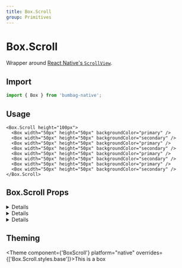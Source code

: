 ```yaml
---
title: Box.Scroll
group: Primitives
---
```


# Box.Scroll

Wrapper around [React Native's `ScrollView`](https://reactnative.dev/docs/next/scrollview).

## Import

```js
import { Box } from 'bumbag-native';
```

## Usage

```jsx-live
<Box.Scroll height="100px">
  <Box width="50px" height="50px" backgroundColor="primary" />
  <Box width="50px" height="50px" backgroundColor="secondary" />
  <Box width="50px" height="50px" backgroundColor="primary" />
  <Box width="50px" height="50px" backgroundColor="secondary" />
  <Box width="50px" height="50px" backgroundColor="primary" />
  <Box width="50px" height="50px" backgroundColor="secondary" />
  <Box width="50px" height="50px" backgroundColor="primary" />
  <Box width="50px" height="50px" backgroundColor="secondary" />
</Box.Scroll>
```

## Box.Scroll Props

<!-- Automatically generated -->

<details><Box use="summary" marginBottom="major-2">Inherits <strong><a href="https://reactnative.dev/docs/scrollview">React Native's <code>ScrollView</code></a></strong> props</Box>

**<Code fontSize="150" marginRight="major-1">contentContainerStyle</Code>**  

<Code isBlock palette="primary" fontSize="150" padding="minor-1" marginBottom="major-2">
{`false
  | ViewStyle
  | RegisteredStyle<ViewStyle>
  | RecursiveArray<false
  | ViewStyle
  | RegisteredStyle<ViewStyle>>`}
</Code>

These styles will be applied to the scroll view content container which
wraps all of the child views. Example:

   return (
     <ScrollView contentContainerStyle={styles.contentContainer}>
     </ScrollView>
   );
   ...
   const styles = StyleSheet.create({
     contentContainer: {
       paddingVertical: 20
     }
   });

<Divider marginTop="major-2" marginBottom="major-2" />

**<Code fontSize="150" marginRight="major-1">decelerationRate</Code>** <Code fontSize="100" palette="primary">number | &#34;fast&#34; | &#34;normal&#34;</Code> 

A floating-point number that determines how quickly the scroll view
decelerates after the user lifts their finger. You may also use string
shortcuts `"normal"` and `"fast"` which match the underlying iOS settings
for `UIScrollViewDecelerationRateNormal` and
`UIScrollViewDecelerationRateFast` respectively.

  - `'normal'`: 0.998 on iOS, 0.985 on Android (the default)
  - `'fast'`: 0.99 on iOS, 0.9 on Android

<Divider marginTop="major-2" marginBottom="major-2" />

**<Code fontSize="150" marginRight="major-1">horizontal</Code>** <Code fontSize="100" palette="primary">boolean</Code> 

When true the scroll view's children are arranged horizontally in a row
instead of vertically in a column. The default value is false.

<Divider marginTop="major-2" marginBottom="major-2" />

**<Code fontSize="150" marginRight="major-1">invertStickyHeaders</Code>** <Code fontSize="100" palette="primary">boolean</Code> 

If sticky headers should stick at the bottom instead of the top of the
ScrollView. This is usually used with inverted ScrollViews.

<Divider marginTop="major-2" marginBottom="major-2" />

**<Code fontSize="150" marginRight="major-1">keyboardDismissMode</Code>** <Code fontSize="100" palette="primary">&#34;none&#34; | &#34;interactive&#34; | &#34;on-drag&#34;</Code> 

Determines whether the keyboard gets dismissed in response to a drag.

   - 'none' (the default) drags do not dismiss the keyboard.
   - 'onDrag' the keyboard is dismissed when a drag begins.
   - 'interactive' the keyboard is dismissed interactively with the drag
     and moves in synchrony with the touch; dragging upwards cancels the
     dismissal.

<Divider marginTop="major-2" marginBottom="major-2" />

**<Code fontSize="150" marginRight="major-1">keyboardShouldPersistTaps</Code>** <Code fontSize="100" palette="primary">boolean | &#34;always&#34; | &#34;never&#34; | &#34;handled&#34;</Code> 

Determines when the keyboard should stay visible after a tap.

- 'never' (the default), tapping outside of the focused text input when the keyboard is up dismisses the keyboard. When this happens, children won't receive the tap.
- 'always', the keyboard will not dismiss automatically, and the scroll view will not catch taps, but children of the scroll view can catch taps.
- 'handled', the keyboard will not dismiss automatically when the tap was handled by a children, (or captured by an ancestor).
- false, deprecated, use 'never' instead
- true, deprecated, use 'always' instead

<Divider marginTop="major-2" marginBottom="major-2" />

**<Code fontSize="150" marginRight="major-1">onContentSizeChange</Code>** <Code fontSize="100" palette="primary">(w: number, h: number) =&#62; void</Code> 

Called when scrollable content view of the ScrollView changes.
Handler function is passed the content width and content height as parameters: (contentWidth, contentHeight)
It's implemented using onLayout handler attached to the content container which this ScrollView renders.

<Divider marginTop="major-2" marginBottom="major-2" />

**<Code fontSize="150" marginRight="major-1">onScroll</Code>**  

<Code isBlock palette="primary" fontSize="150" padding="minor-1" marginBottom="major-2">
{`(event: NativeSyntheticEvent<NativeScrollEvent>) => void`}
</Code>

Fires at most once per frame during scrolling.
The frequency of the events can be contolled using the scrollEventThrottle prop.

<Divider marginTop="major-2" marginBottom="major-2" />

**<Code fontSize="150" marginRight="major-1">onScrollBeginDrag</Code>**  

<Code isBlock palette="primary" fontSize="150" padding="minor-1" marginBottom="major-2">
{`(event: NativeSyntheticEvent<NativeScrollEvent>) => void`}
</Code>

Fires if a user initiates a scroll gesture.

<Divider marginTop="major-2" marginBottom="major-2" />

**<Code fontSize="150" marginRight="major-1">onScrollEndDrag</Code>**  

<Code isBlock palette="primary" fontSize="150" padding="minor-1" marginBottom="major-2">
{`(event: NativeSyntheticEvent<NativeScrollEvent>) => void`}
</Code>

Fires when a user has finished scrolling.

<Divider marginTop="major-2" marginBottom="major-2" />

**<Code fontSize="150" marginRight="major-1">onMomentumScrollEnd</Code>**  

<Code isBlock palette="primary" fontSize="150" padding="minor-1" marginBottom="major-2">
{`(event: NativeSyntheticEvent<NativeScrollEvent>) => void`}
</Code>

Fires when scroll view has finished moving

<Divider marginTop="major-2" marginBottom="major-2" />

**<Code fontSize="150" marginRight="major-1">onMomentumScrollBegin</Code>**  

<Code isBlock palette="primary" fontSize="150" padding="minor-1" marginBottom="major-2">
{`(event: NativeSyntheticEvent<NativeScrollEvent>) => void`}
</Code>

Fires when scroll view has begun moving

<Divider marginTop="major-2" marginBottom="major-2" />

**<Code fontSize="150" marginRight="major-1">pagingEnabled</Code>** <Code fontSize="100" palette="primary">boolean</Code> 

When true the scroll view stops on multiples of the scroll view's size
when scrolling. This can be used for horizontal pagination. The default
value is false.

<Divider marginTop="major-2" marginBottom="major-2" />

**<Code fontSize="150" marginRight="major-1">scrollEnabled</Code>** <Code fontSize="100" palette="primary">boolean</Code> 

When false, the content does not scroll. The default value is true

<Divider marginTop="major-2" marginBottom="major-2" />

**<Code fontSize="150" marginRight="major-1">removeClippedSubviews</Code>** <Code fontSize="100" palette="primary">boolean</Code> 

Experimental: When true offscreen child views (whose `overflow` value is
`hidden`) are removed from their native backing superview when offscreen.
This canimprove scrolling performance on long lists. The default value is
false.

<Divider marginTop="major-2" marginBottom="major-2" />

**<Code fontSize="150" marginRight="major-1">showsHorizontalScrollIndicator</Code>** <Code fontSize="100" palette="primary">boolean</Code> 

When true, shows a horizontal scroll indicator.

<Divider marginTop="major-2" marginBottom="major-2" />

**<Code fontSize="150" marginRight="major-1">showsVerticalScrollIndicator</Code>** <Code fontSize="100" palette="primary">boolean</Code> 

When true, shows a vertical scroll indicator.

<Divider marginTop="major-2" marginBottom="major-2" />

**<Code fontSize="150" marginRight="major-1">style</Code>**  

<Code isBlock palette="primary" fontSize="150" padding="minor-1" marginBottom="major-2">
{`false
  | ViewStyle
  | RegisteredStyle<ViewStyle>
  | RecursiveArray<false
  | ViewStyle
  | RegisteredStyle<ViewStyle>>`}
</Code>

Style

<Divider marginTop="major-2" marginBottom="major-2" />

**<Code fontSize="150" marginRight="major-1">refreshControl</Code>**  

<Code isBlock palette="primary" fontSize="150" padding="minor-1" marginBottom="major-2">
{`ReactElement<RefreshControlProps, string
  | ((props: any) => ReactElement<any, any>)
  | (new (props: any) => Component<any, any, any>)>`}
</Code>

A RefreshControl component, used to provide pull-to-refresh
functionality for the ScrollView.

<Divider marginTop="major-2" marginBottom="major-2" />

**<Code fontSize="150" marginRight="major-1">snapToInterval</Code>** <Code fontSize="100" palette="primary">number</Code> 

When set, causes the scroll view to stop at multiples of the value of `snapToInterval`.
This can be used for paginating through children that have lengths smaller than the scroll view.
Used in combination with `snapToAlignment` and `decelerationRate="fast"`. Overrides less
configurable `pagingEnabled` prop.

<Divider marginTop="major-2" marginBottom="major-2" />

**<Code fontSize="150" marginRight="major-1">snapToOffsets</Code>** <Code fontSize="100" palette="primary">number[]</Code> 

When set, causes the scroll view to stop at the defined offsets. This can be used for
paginating through variously sized children that have lengths smaller than the scroll view.
Typically used in combination with `decelerationRate="fast"`. Overrides less configurable
`pagingEnabled` and `snapToInterval` props.

<Divider marginTop="major-2" marginBottom="major-2" />

**<Code fontSize="150" marginRight="major-1">snapToStart</Code>** <Code fontSize="100" palette="primary">boolean</Code> 

Use in conjunction with `snapToOffsets`. By default, the beginning of the list counts as a
snap offset. Set `snapToStart` to false to disable this behavior and allow the list to scroll
freely between its start and the first `snapToOffsets` offset. The default value is true.

<Divider marginTop="major-2" marginBottom="major-2" />

**<Code fontSize="150" marginRight="major-1">snapToEnd</Code>** <Code fontSize="100" palette="primary">boolean</Code> 

Use in conjunction with `snapToOffsets`. By default, the end of the list counts as a snap
offset. Set `snapToEnd` to false to disable this behavior and allow the list to scroll freely
between its end and the last `snapToOffsets` offset. The default value is true.

<Divider marginTop="major-2" marginBottom="major-2" />

**<Code fontSize="150" marginRight="major-1">stickyHeaderIndices</Code>** <Code fontSize="100" palette="primary">number[]</Code> 

An array of child indices determining which children get docked to the
top of the screen when scrolling. For example passing
`stickyHeaderIndices={[0]}` will cause the first child to be fixed to the
top of the scroll view. This property is not supported in conjunction
with `horizontal={true}`.

<Divider marginTop="major-2" marginBottom="major-2" />

**<Code fontSize="150" marginRight="major-1">disableIntervalMomentum</Code>** <Code fontSize="100" palette="primary">boolean</Code> 

When true, the scroll view stops on the next index (in relation to scroll position at release)
regardless of how fast the gesture is. This can be used for horizontal pagination when the page
is less than the width of the ScrollView. The default value is false.

<Divider marginTop="major-2" marginBottom="major-2" />

**<Code fontSize="150" marginRight="major-1">disableScrollViewPanResponder</Code>** <Code fontSize="100" palette="primary">boolean</Code> 

When true, the default JS pan responder on the ScrollView is disabled, and full control over
touches inside the ScrollView is left to its child components. This is particularly useful
if `snapToInterval` is enabled, since it does not follow typical touch patterns. Do not use
this on regular ScrollView use cases without `snapToInterval` as it may cause unexpected
touches to occur while scrolling. The default value is false.

<Divider marginTop="major-2" marginBottom="major-2" />

**<Code fontSize="150" marginRight="major-1">hitSlop</Code>** <Code fontSize="100" palette="primary">Insets</Code> 

This defines how far a touch event can start away from the view.
Typical interface guidelines recommend touch targets that are at least
30 - 40 points/density-independent pixels. If a Touchable view has
a height of 20 the touchable height can be extended to 40 with
hitSlop={{top: 10, bottom: 10, left: 0, right: 0}}
NOTE The touch area never extends past the parent view bounds and
the Z-index of sibling views always takes precedence if a touch
hits two overlapping views.

<Divider marginTop="major-2" marginBottom="major-2" />

**<Code fontSize="150" marginRight="major-1">onLayout</Code>** <Code fontSize="100" palette="primary">(event: LayoutChangeEvent) =&#62; void</Code> 

Invoked on mount and layout changes with

{nativeEvent: { layout: {x, y, width, height}}}.

<Divider marginTop="major-2" marginBottom="major-2" />

**<Code fontSize="150" marginRight="major-1">pointerEvents</Code>** <Code fontSize="100" palette="primary">&#34;auto&#34; | &#34;none&#34; | &#34;box-none&#34; | &#34;box-only&#34;</Code> 

In the absence of auto property, none is much like CSS's none value. box-none is as if you had applied the CSS class:

.box-none {
   pointer-events: none;
}
.box-none * {
   pointer-events: all;
}

box-only is the equivalent of

.box-only {
   pointer-events: all;
}
.box-only * {
   pointer-events: none;
}

But since pointerEvents does not affect layout/appearance, and we are already deviating from the spec by adding additional modes,
we opt to not include pointerEvents on style. On some platforms, we would need to implement it as a className anyways. Using style or not is an implementation detail of the platform.

<Divider marginTop="major-2" marginBottom="major-2" />

**<Code fontSize="150" marginRight="major-1">testID</Code>** <Code fontSize="100" palette="primary">string</Code> 

Used to locate this view in end-to-end tests.

<Divider marginTop="major-2" marginBottom="major-2" />

**<Code fontSize="150" marginRight="major-1">nativeID</Code>** <Code fontSize="100" palette="primary">string</Code> 

Used to reference react managed views from native code.

<Divider marginTop="major-2" marginBottom="major-2" />

**<Code fontSize="150" marginRight="major-1">collapsable</Code>** <Code fontSize="100" palette="primary">boolean</Code> 

Views that are only used to layout their children or otherwise don't draw anything
may be automatically removed from the native hierarchy as an optimization.
Set this property to false to disable this optimization and ensure that this View exists in the native view hierarchy.

<Divider marginTop="major-2" marginBottom="major-2" />

**<Code fontSize="150" marginRight="major-1">needsOffscreenAlphaCompositing</Code>** <Code fontSize="100" palette="primary">boolean</Code> 

Whether this view needs to rendered offscreen and composited with an alpha in order to preserve 100% correct colors and blending behavior.
The default (false) falls back to drawing the component and its children
with an alpha applied to the paint used to draw each element instead of rendering the full component offscreen and compositing it back with an alpha value.
This default may be noticeable and undesired in the case where the View you are setting an opacity on
has multiple overlapping elements (e.g. multiple overlapping Views, or text and a background).

Rendering offscreen to preserve correct alpha behavior is extremely expensive
and hard to debug for non-native developers, which is why it is not turned on by default.
If you do need to enable this property for an animation,
consider combining it with renderToHardwareTextureAndroid if the view contents are static (i.e. it doesn't need to be redrawn each frame).
If that property is enabled, this View will be rendered off-screen once,
saved in a hardware texture, and then composited onto the screen with an alpha each frame without having to switch rendering targets on the GPU.

<Divider marginTop="major-2" marginBottom="major-2" />

**<Code fontSize="150" marginRight="major-1">renderToHardwareTextureAndroid</Code>** <Code fontSize="100" palette="primary">boolean</Code> 

Whether this view should render itself (and all of its children) into a single hardware texture on the GPU.

On Android, this is useful for animations and interactions that only modify opacity, rotation, translation, and/or scale:
in those cases, the view doesn't have to be redrawn and display lists don't need to be re-executed. The texture can just be
re-used and re-composited with different parameters. The downside is that this can use up limited video memory, so this prop should be set back to false at the end of the interaction/animation.

<Divider marginTop="major-2" marginBottom="major-2" />

**<Code fontSize="150" marginRight="major-1">focusable</Code>** <Code fontSize="100" palette="primary">boolean</Code> 

Whether this `View` should be focusable with a non-touch input device, eg. receive focus with a hardware keyboard.

<Divider marginTop="major-2" marginBottom="major-2" />

**<Code fontSize="150" marginRight="major-1">shouldRasterizeIOS</Code>** <Code fontSize="100" palette="primary">boolean</Code> 

Whether this view should be rendered as a bitmap before compositing.

On iOS, this is useful for animations and interactions that do not modify this component's dimensions nor its children;
for example, when translating the position of a static view, rasterization allows the renderer to reuse a cached bitmap of a static view
and quickly composite it during each frame.

Rasterization incurs an off-screen drawing pass and the bitmap consumes memory.
Test and measure when using this property.

<Divider marginTop="major-2" marginBottom="major-2" />

**<Code fontSize="150" marginRight="major-1">isTVSelectable</Code>** <Code fontSize="100" palette="primary">boolean</Code> 

*(Apple TV only)* When set to true, this view will be focusable
and navigable using the Apple TV remote.

<Divider marginTop="major-2" marginBottom="major-2" />

**<Code fontSize="150" marginRight="major-1">hasTVPreferredFocus</Code>** <Code fontSize="100" palette="primary">boolean</Code> 

*(Apple TV only)* May be set to true to force the Apple TV focus engine to move focus to this view.

<Divider marginTop="major-2" marginBottom="major-2" />

**<Code fontSize="150" marginRight="major-1">tvParallaxProperties</Code>**  

<Code isBlock palette="primary" fontSize="150" padding="minor-1" marginBottom="major-2">
{`{
  enabled?: boolean;
  shiftDistanceX?: number;
  shiftDistanceY?: number;
  tiltAngle?: number;
  magnification?: number;
  pressMagnification?: number;
  pressDuration?: number;
  pressDelay?: number;
}`}
</Code>

*(Apple TV only)* Object with properties to control Apple TV parallax effects.

<Divider marginTop="major-2" marginBottom="major-2" />

**<Code fontSize="150" marginRight="major-1">tvParallaxShiftDistanceX</Code>** <Code fontSize="100" palette="primary">number</Code> 

*(Apple TV only)* May be used to change the appearance of the Apple TV parallax effect when this view goes in or out of focus.  Defaults to 2.0.

<Divider marginTop="major-2" marginBottom="major-2" />

**<Code fontSize="150" marginRight="major-1">tvParallaxShiftDistanceY</Code>** <Code fontSize="100" palette="primary">number</Code> 

*(Apple TV only)* May be used to change the appearance of the Apple TV parallax effect when this view goes in or out of focus.  Defaults to 2.0.

<Divider marginTop="major-2" marginBottom="major-2" />

**<Code fontSize="150" marginRight="major-1">tvParallaxTiltAngle</Code>** <Code fontSize="100" palette="primary">number</Code> 

*(Apple TV only)* May be used to change the appearance of the Apple TV parallax effect when this view goes in or out of focus.  Defaults to 0.05.

<Divider marginTop="major-2" marginBottom="major-2" />

**<Code fontSize="150" marginRight="major-1">tvParallaxMagnification</Code>** <Code fontSize="100" palette="primary">number</Code> 

*(Apple TV only)* May be used to change the appearance of the Apple TV parallax effect when this view goes in or out of focus.  Defaults to 1.0.

<Divider marginTop="major-2" marginBottom="major-2" />

**<Code fontSize="150" marginRight="major-1">onStartShouldSetResponder</Code>** <Code fontSize="100" palette="primary">(event: GestureResponderEvent) =&#62; boolean</Code> 

Does this view want to become responder on the start of a touch?

<Divider marginTop="major-2" marginBottom="major-2" />

**<Code fontSize="150" marginRight="major-1">onMoveShouldSetResponder</Code>** <Code fontSize="100" palette="primary">(event: GestureResponderEvent) =&#62; boolean</Code> 

Called for every touch move on the View when it is not the responder: does this view want to "claim" touch responsiveness?

<Divider marginTop="major-2" marginBottom="major-2" />

**<Code fontSize="150" marginRight="major-1">onResponderEnd</Code>** <Code fontSize="100" palette="primary">(event: GestureResponderEvent) =&#62; void</Code> 

If the View returns true and attempts to become the responder, one of the following will happen:

<Divider marginTop="major-2" marginBottom="major-2" />

**<Code fontSize="150" marginRight="major-1">onResponderGrant</Code>** <Code fontSize="100" palette="primary">(event: GestureResponderEvent) =&#62; void</Code> 

The View is now responding for touch events.
This is the time to highlight and show the user what is happening

<Divider marginTop="major-2" marginBottom="major-2" />

**<Code fontSize="150" marginRight="major-1">onResponderReject</Code>** <Code fontSize="100" palette="primary">(event: GestureResponderEvent) =&#62; void</Code> 

Something else is the responder right now and will not release it

<Divider marginTop="major-2" marginBottom="major-2" />

**<Code fontSize="150" marginRight="major-1">onResponderMove</Code>** <Code fontSize="100" palette="primary">(event: GestureResponderEvent) =&#62; void</Code> 

The user is moving their finger

<Divider marginTop="major-2" marginBottom="major-2" />

**<Code fontSize="150" marginRight="major-1">onResponderRelease</Code>** <Code fontSize="100" palette="primary">(event: GestureResponderEvent) =&#62; void</Code> 

Fired at the end of the touch, ie "touchUp"

<Divider marginTop="major-2" marginBottom="major-2" />

**<Code fontSize="150" marginRight="major-1">onResponderStart</Code>** <Code fontSize="100" palette="primary">(event: GestureResponderEvent) =&#62; void</Code> 

<Divider marginTop="major-2" marginBottom="major-2" />

**<Code fontSize="150" marginRight="major-1">onResponderTerminationRequest</Code>** <Code fontSize="100" palette="primary">(event: GestureResponderEvent) =&#62; boolean</Code> 

Something else wants to become responder.
Should this view release the responder? Returning true allows release

<Divider marginTop="major-2" marginBottom="major-2" />

**<Code fontSize="150" marginRight="major-1">onResponderTerminate</Code>** <Code fontSize="100" palette="primary">(event: GestureResponderEvent) =&#62; void</Code> 

The responder has been taken from the View.
Might be taken by other views after a call to onResponderTerminationRequest,
or might be taken by the OS without asking (happens with control center/ notification center on iOS)

<Divider marginTop="major-2" marginBottom="major-2" />

**<Code fontSize="150" marginRight="major-1">onStartShouldSetResponderCapture</Code>** <Code fontSize="100" palette="primary">(event: GestureResponderEvent) =&#62; boolean</Code> 

onStartShouldSetResponder and onMoveShouldSetResponder are called with a bubbling pattern,
where the deepest node is called first.
That means that the deepest component will become responder when multiple Views return true for *ShouldSetResponder handlers.
This is desirable in most cases, because it makes sure all controls and buttons are usable.

However, sometimes a parent will want to make sure that it becomes responder.
This can be handled by using the capture phase.
Before the responder system bubbles up from the deepest component,
it will do a capture phase, firing on*ShouldSetResponderCapture.
So if a parent View wants to prevent the child from becoming responder on a touch start,
it should have a onStartShouldSetResponderCapture handler which returns true.

<Divider marginTop="major-2" marginBottom="major-2" />

**<Code fontSize="150" marginRight="major-1">onMoveShouldSetResponderCapture</Code>** <Code fontSize="100" palette="primary">(event: GestureResponderEvent) =&#62; boolean</Code> 

onStartShouldSetResponder and onMoveShouldSetResponder are called with a bubbling pattern,
where the deepest node is called first.
That means that the deepest component will become responder when multiple Views return true for *ShouldSetResponder handlers.
This is desirable in most cases, because it makes sure all controls and buttons are usable.

However, sometimes a parent will want to make sure that it becomes responder.
This can be handled by using the capture phase.
Before the responder system bubbles up from the deepest component,
it will do a capture phase, firing on*ShouldSetResponderCapture.
So if a parent View wants to prevent the child from becoming responder on a touch start,
it should have a onStartShouldSetResponderCapture handler which returns true.

<Divider marginTop="major-2" marginBottom="major-2" />

**<Code fontSize="150" marginRight="major-1">onTouchStart</Code>** <Code fontSize="100" palette="primary">(event: GestureResponderEvent) =&#62; void</Code> 

<Divider marginTop="major-2" marginBottom="major-2" />

**<Code fontSize="150" marginRight="major-1">onTouchMove</Code>** <Code fontSize="100" palette="primary">(event: GestureResponderEvent) =&#62; void</Code> 

<Divider marginTop="major-2" marginBottom="major-2" />

**<Code fontSize="150" marginRight="major-1">onTouchEnd</Code>** <Code fontSize="100" palette="primary">(event: GestureResponderEvent) =&#62; void</Code> 

<Divider marginTop="major-2" marginBottom="major-2" />

**<Code fontSize="150" marginRight="major-1">onTouchCancel</Code>** <Code fontSize="100" palette="primary">(event: GestureResponderEvent) =&#62; void</Code> 

<Divider marginTop="major-2" marginBottom="major-2" />

**<Code fontSize="150" marginRight="major-1">onTouchEndCapture</Code>** <Code fontSize="100" palette="primary">(event: GestureResponderEvent) =&#62; void</Code> 

<Divider marginTop="major-2" marginBottom="major-2" />

**<Code fontSize="150" marginRight="major-1">accessible</Code>** <Code fontSize="100" palette="primary">boolean</Code> 

When true, indicates that the view is an accessibility element.
By default, all the touchable elements are accessible.

<Divider marginTop="major-2" marginBottom="major-2" />

**<Code fontSize="150" marginRight="major-1">accessibilityActions</Code>**  

<Code isBlock palette="primary" fontSize="150" padding="minor-1" marginBottom="major-2">
{`readonly Readonly<{ name: string; label?: string; }>[]`}
</Code>

Provides an array of custom actions available for accessibility.

<Divider marginTop="major-2" marginBottom="major-2" />

**<Code fontSize="150" marginRight="major-1">accessibilityLabel</Code>** <Code fontSize="100" palette="primary">string</Code> 

Overrides the text that's read by the screen reader when the user interacts with the element. By default, the
label is constructed by traversing all the children and accumulating all the Text nodes separated by space.

<Divider marginTop="major-2" marginBottom="major-2" />

**<Code fontSize="150" marginRight="major-1">accessibilityRole</Code>**  

<Code isBlock palette="primary" fontSize="150" padding="minor-1" marginBottom="major-2">
{`"none"
  | "text"
  | "search"
  | "button"
  | "link"
  | "menu"
  | "alert"
  | "checkbox"
  | "radio"
  | "image"
  | "keyboardkey"
  | "adjustable"
  | "imagebutton"
  | "header"
  | "summary"
  | "combobox"
  | ... 10 more ...
  | "toolbar"`}
</Code>

Accessibility Role tells a person using either VoiceOver on iOS or TalkBack on Android the type of element that is focused on.

<Divider marginTop="major-2" marginBottom="major-2" />

**<Code fontSize="150" marginRight="major-1">accessibilityState</Code>** <Code fontSize="100" palette="primary">AccessibilityState</Code> 

Accessibility State tells a person using either VoiceOver on iOS or TalkBack on Android the state of the element currently focused on.

<Divider marginTop="major-2" marginBottom="major-2" />

**<Code fontSize="150" marginRight="major-1">accessibilityHint</Code>** <Code fontSize="100" palette="primary">string</Code> 

An accessibility hint helps users understand what will happen when they perform an action on the accessibility element when that result is not obvious from the accessibility label.

<Divider marginTop="major-2" marginBottom="major-2" />

**<Code fontSize="150" marginRight="major-1">accessibilityValue</Code>** <Code fontSize="100" palette="primary">AccessibilityValue</Code> 

Represents the current value of a component. It can be a textual description of a component's value, or for range-based components, such as sliders and progress bars,
it contains range information (minimum, current, and maximum).

<Divider marginTop="major-2" marginBottom="major-2" />

**<Code fontSize="150" marginRight="major-1">onAccessibilityAction</Code>** <Code fontSize="100" palette="primary">(event: AccessibilityActionEvent) =&#62; void</Code> 

When `accessible` is true, the system will try to invoke this function when the user performs an accessibility custom action.

<Divider marginTop="major-2" marginBottom="major-2" />

**<Code fontSize="150" marginRight="major-1">accessibilityLiveRegion</Code>** <Code fontSize="100" palette="primary">&#34;none&#34; | &#34;assertive&#34; | &#34;polite&#34;</Code> 

Indicates to accessibility services whether the user should be notified when this view changes.
Works for Android API >= 19 only.
See http://developer.android.com/reference/android/view/View.html#attr_android:accessibilityLiveRegion for references.

<Divider marginTop="major-2" marginBottom="major-2" />

**<Code fontSize="150" marginRight="major-1">importantForAccessibility</Code>** <Code fontSize="100" palette="primary">&#34;auto&#34; | &#34;yes&#34; | &#34;no&#34; | &#34;no-hide-descendants&#34;</Code> 

Controls how view is important for accessibility which is if it fires accessibility events
and if it is reported to accessibility services that query the screen.
Works for Android only. See http://developer.android.com/reference/android/R.attr.html#importantForAccessibility for references.

Possible values:
      'auto' - The system determines whether the view is important for accessibility - default (recommended).
      'yes' - The view is important for accessibility.
      'no' - The view is not important for accessibility.
      'no-hide-descendants' - The view is not important for accessibility, nor are any of its descendant views.

<Divider marginTop="major-2" marginBottom="major-2" />

**<Code fontSize="150" marginRight="major-1">accessibilityElementsHidden</Code>** <Code fontSize="100" palette="primary">boolean</Code> 

A Boolean value indicating whether the accessibility elements contained within this accessibility element
are hidden to the screen reader.

<Divider marginTop="major-2" marginBottom="major-2" />

**<Code fontSize="150" marginRight="major-1">accessibilityViewIsModal</Code>** <Code fontSize="100" palette="primary">boolean</Code> 

A Boolean value indicating whether VoiceOver should ignore the elements within views that are siblings of the receiver.

<Divider marginTop="major-2" marginBottom="major-2" />

**<Code fontSize="150" marginRight="major-1">onAccessibilityEscape</Code>** <Code fontSize="100" palette="primary">() =&#62; void</Code> 

When accessibile is true, the system will invoke this function when the user performs the escape gesture (scrub with two fingers).

<Divider marginTop="major-2" marginBottom="major-2" />

**<Code fontSize="150" marginRight="major-1">onAccessibilityTap</Code>** <Code fontSize="100" palette="primary">() =&#62; void</Code> 

When `accessible` is true, the system will try to invoke this function when the user performs accessibility tap gesture.

<Divider marginTop="major-2" marginBottom="major-2" />

**<Code fontSize="150" marginRight="major-1">onMagicTap</Code>** <Code fontSize="100" palette="primary">() =&#62; void</Code> 

When accessible is true, the system will invoke this function when the user performs the magic tap gesture.

<Divider marginTop="major-2" marginBottom="major-2" />

**<Code fontSize="150" marginRight="major-1">accessibilityIgnoresInvertColors</Code>** <Code fontSize="100" palette="primary">boolean</Code> 

https://reactnative.dev/docs/accessibility#accessibilityignoresinvertcolorsios

<Divider marginTop="major-2" marginBottom="major-2" />

**<Code fontSize="150" marginRight="major-1">alwaysBounceHorizontal</Code>** <Code fontSize="100" palette="primary">boolean</Code> 

When true the scroll view bounces horizontally when it reaches the end
even if the content is smaller than the scroll view itself. The default
value is true when `horizontal={true}` and false otherwise.

<Divider marginTop="major-2" marginBottom="major-2" />

**<Code fontSize="150" marginRight="major-1">alwaysBounceVertical</Code>** <Code fontSize="100" palette="primary">boolean</Code> 

When true the scroll view bounces vertically when it reaches the end
even if the content is smaller than the scroll view itself. The default
value is false when `horizontal={true}` and true otherwise.

<Divider marginTop="major-2" marginBottom="major-2" />

**<Code fontSize="150" marginRight="major-1">automaticallyAdjustContentInsets</Code>** <Code fontSize="100" palette="primary">boolean</Code> 

Controls whether iOS should automatically adjust the content inset for scroll views that are placed behind a navigation bar or tab bar/ toolbar.
The default value is true.

<Divider marginTop="major-2" marginBottom="major-2" />

**<Code fontSize="150" marginRight="major-1">bounces</Code>** <Code fontSize="100" palette="primary">boolean</Code> 

When true the scroll view bounces when it reaches the end of the
content if the content is larger then the scroll view along the axis of
the scroll direction. When false it disables all bouncing even if
the `alwaysBounce*` props are true. The default value is true.

<Divider marginTop="major-2" marginBottom="major-2" />

**<Code fontSize="150" marginRight="major-1">bouncesZoom</Code>** <Code fontSize="100" palette="primary">boolean</Code> 

When true gestures can drive zoom past min/max and the zoom will animate
to the min/max value at gesture end otherwise the zoom will not exceed
the limits.

<Divider marginTop="major-2" marginBottom="major-2" />

**<Code fontSize="150" marginRight="major-1">canCancelContentTouches</Code>** <Code fontSize="100" palette="primary">boolean</Code> 

When false once tracking starts won't try to drag if the touch moves.
The default value is true.

<Divider marginTop="major-2" marginBottom="major-2" />

**<Code fontSize="150" marginRight="major-1">centerContent</Code>** <Code fontSize="100" palette="primary">boolean</Code> 

When true the scroll view automatically centers the content when the
content is smaller than the scroll view bounds; when the content is
larger than the scroll view this property has no effect. The default
value is false.

<Divider marginTop="major-2" marginBottom="major-2" />

**<Code fontSize="150" marginRight="major-1">contentInset</Code>** <Code fontSize="100" palette="primary">Insets</Code> 

The amount by which the scroll view content is inset from the edges of the scroll view.
Defaults to {0, 0, 0, 0}.

<Divider marginTop="major-2" marginBottom="major-2" />

**<Code fontSize="150" marginRight="major-1">contentOffset</Code>** <Code fontSize="100" palette="primary">PointPropType</Code> 

Used to manually set the starting scroll offset.
The default value is {x: 0, y: 0}

<Divider marginTop="major-2" marginBottom="major-2" />

**<Code fontSize="150" marginRight="major-1">contentInsetAdjustmentBehavior</Code>**  

<Code isBlock palette="primary" fontSize="150" padding="minor-1" marginBottom="major-2">
{`"always"
  | "never"
  | "automatic"
  | "scrollableAxes"`}
</Code>

This property specifies how the safe area insets are used to modify the content area of the scroll view.
The default value of this property must be 'automatic'. But the default value is 'never' until RN@0.51.

<Divider marginTop="major-2" marginBottom="major-2" />

**<Code fontSize="150" marginRight="major-1">directionalLockEnabled</Code>** <Code fontSize="100" palette="primary">boolean</Code> 

When true the ScrollView will try to lock to only vertical or horizontal
scrolling while dragging.  The default value is false.

<Divider marginTop="major-2" marginBottom="major-2" />

**<Code fontSize="150" marginRight="major-1">indicatorStyle</Code>** <Code fontSize="100" palette="primary">&#34;default&#34; | &#34;black&#34; | &#34;white&#34;</Code> 

The style of the scroll indicators.

- default (the default), same as black.
- black, scroll indicator is black. This style is good against
   a white content background.
- white, scroll indicator is white. This style is good against
   a black content background.

<Divider marginTop="major-2" marginBottom="major-2" />

**<Code fontSize="150" marginRight="major-1">maintainVisibleContentPosition</Code>**  

<Code isBlock palette="primary" fontSize="150" padding="minor-1" marginBottom="major-2">
{`{
  autoscrollToTopThreshold?: number;
  minIndexForVisible: number;
}`}
</Code>

When set, the scroll view will adjust the scroll position so that the first child
that is currently visible and at or beyond minIndexForVisible will not change position.
This is useful for lists that are loading content in both directions, e.g. a chat thread,
where new messages coming in might otherwise cause the scroll position to jump. A value
of 0 is common, but other values such as 1 can be used to skip loading spinners or other
content that should not maintain position.

The optional autoscrollToTopThreshold can be used to make the content automatically scroll
to the top after making the adjustment if the user was within the threshold of the top
before the adjustment was made. This is also useful for chat-like applications where you
want to see new messages scroll into place, but not if the user has scrolled up a ways and
it would be disruptive to scroll a bunch.

Caveat 1: Reordering elements in the scrollview with this enabled will probably cause
jumpiness and jank. It can be fixed, but there are currently no plans to do so. For now,
don't re-order the content of any ScrollViews or Lists that use this feature.

Caveat 2: This uses contentOffset and frame.origin in native code to compute visibility.
Occlusion, transforms, and other complexity won't be taken into account as to whether
content is "visible" or not.

<Divider marginTop="major-2" marginBottom="major-2" />

**<Code fontSize="150" marginRight="major-1">maximumZoomScale</Code>** <Code fontSize="100" palette="primary">number</Code> 

The maximum allowed zoom scale. The default value is 1.0.

<Divider marginTop="major-2" marginBottom="major-2" />

**<Code fontSize="150" marginRight="major-1">minimumZoomScale</Code>** <Code fontSize="100" palette="primary">number</Code> 

The minimum allowed zoom scale. The default value is 1.0.

<Divider marginTop="major-2" marginBottom="major-2" />

**<Code fontSize="150" marginRight="major-1">onScrollAnimationEnd</Code>** <Code fontSize="100" palette="primary">() =&#62; void</Code> 

Called when a scrolling animation ends.

<Divider marginTop="major-2" marginBottom="major-2" />

**<Code fontSize="150" marginRight="major-1">pinchGestureEnabled</Code>** <Code fontSize="100" palette="primary">boolean</Code> 

When true, ScrollView allows use of pinch gestures to zoom in and out.
The default value is true.

<Divider marginTop="major-2" marginBottom="major-2" />

**<Code fontSize="150" marginRight="major-1">scrollEventThrottle</Code>** <Code fontSize="100" palette="primary">number</Code> 

This controls how often the scroll event will be fired while scrolling (in events per seconds).
A higher number yields better accuracy for code that is tracking the scroll position,
but can lead to scroll performance problems due to the volume of information being send over the bridge.
The default value is zero, which means the scroll event will be sent only once each time the view is scrolled.

<Divider marginTop="major-2" marginBottom="major-2" />

**<Code fontSize="150" marginRight="major-1">scrollIndicatorInsets</Code>** <Code fontSize="100" palette="primary">Insets</Code> 

The amount by which the scroll view indicators are inset from the edges of the scroll view.
This should normally be set to the same value as the contentInset.
Defaults to {0, 0, 0, 0}.

<Divider marginTop="major-2" marginBottom="major-2" />

**<Code fontSize="150" marginRight="major-1">scrollToOverflowEnabled</Code>** <Code fontSize="100" palette="primary">boolean</Code> 

When true, the scroll view can be programmatically scrolled beyond its
content size. The default value is false.

<Divider marginTop="major-2" marginBottom="major-2" />

**<Code fontSize="150" marginRight="major-1">scrollsToTop</Code>** <Code fontSize="100" palette="primary">boolean</Code> 

When true the scroll view scrolls to top when the status bar is tapped.
The default value is true.

<Divider marginTop="major-2" marginBottom="major-2" />

**<Code fontSize="150" marginRight="major-1">snapToAlignment</Code>** <Code fontSize="100" palette="primary">&#34;center&#34; | &#34;start&#34; | &#34;end&#34;</Code> 

When `snapToInterval` is set, `snapToAlignment` will define the relationship of the the snapping to the scroll view.
      - `start` (the default) will align the snap at the left (horizontal) or top (vertical)
      - `center` will align the snap in the center
      - `end` will align the snap at the right (horizontal) or bottom (vertical)

<Divider marginTop="major-2" marginBottom="major-2" />

**<Code fontSize="150" marginRight="major-1">onScrollToTop</Code>**  

<Code isBlock palette="primary" fontSize="150" padding="minor-1" marginBottom="major-2">
{`(event: NativeSyntheticEvent<NativeScrollEvent>) => void`}
</Code>

Fires when the scroll view scrolls to top after the status bar has been tapped

<Divider marginTop="major-2" marginBottom="major-2" />

**<Code fontSize="150" marginRight="major-1">zoomScale</Code>** <Code fontSize="100" palette="primary">number</Code> 

The current scale of the scroll view content. The default value is 1.0.

<Divider marginTop="major-2" marginBottom="major-2" />

**<Code fontSize="150" marginRight="major-1">endFillColor</Code>** <Code fontSize="100" palette="primary">string | typeof OpaqueColorValue</Code> 

Sometimes a scrollview takes up more space than its content fills.
When this is the case, this prop will fill the rest of the
scrollview with a color to avoid setting a background and creating
unnecessary overdraw. This is an advanced optimization that is not
needed in the general case.

<Divider marginTop="major-2" marginBottom="major-2" />

**<Code fontSize="150" marginRight="major-1">scrollPerfTag</Code>** <Code fontSize="100" palette="primary">string</Code> 

Tag used to log scroll performance on this scroll view. Will force
momentum events to be turned on (see sendMomentumEvents). This doesn't do
anything out of the box and you need to implement a custom native
FpsListener for it to be useful.

<Divider marginTop="major-2" marginBottom="major-2" />

**<Code fontSize="150" marginRight="major-1">overScrollMode</Code>** <Code fontSize="100" palette="primary">&#34;auto&#34; | &#34;always&#34; | &#34;never&#34;</Code> 

Used to override default value of overScroll mode.

   Possible values:
     - 'auto' - Default value, allow a user to over-scroll this view only if the content is large enough to meaningfully scroll.
     - 'always' - Always allow a user to over-scroll this view.
     - 'never' - Never allow a user to over-scroll this view.

<Divider marginTop="major-2" marginBottom="major-2" />

**<Code fontSize="150" marginRight="major-1">nestedScrollEnabled</Code>** <Code fontSize="100" palette="primary">boolean</Code> 

Enables nested scrolling for Android API level 21+. Nested scrolling is supported by default on iOS.

<Divider marginTop="major-2" marginBottom="major-2" />

**<Code fontSize="150" marginRight="major-1">fadingEdgeLength</Code>** <Code fontSize="100" palette="primary">number</Code> 

Fades out the edges of the the scroll content.

If the value is greater than 0, the fading edges will be set accordingly
to the current scroll direction and position,
indicating if there is more content to show.

The default value is 0.

<Divider marginTop="major-2" marginBottom="major-2" />

**<Code fontSize="150" marginRight="major-1">persistentScrollbar</Code>** <Code fontSize="100" palette="primary">boolean</Code> 

Causes the scrollbars not to turn transparent when they are not in use. The default value is false.

<Divider marginTop="major-2" marginBottom="major-2" />

</details>
            

<details><Box use="summary" marginBottom="major-2">Inherits <strong><code>Box</code></strong> props</Box>

**<Code fontSize="150" marginRight="major-1">animated</Code>** <Code fontSize="100" palette="primary">boolean</Code> 

<Divider marginTop="major-2" marginBottom="major-2" />

**<Code fontSize="150" marginRight="major-1">children</Code>**  

<Code isBlock palette="primary" fontSize="150" padding="minor-1" marginBottom="major-2">
{`string
  | number
  | boolean
  | {}
  | ReactElement<any, string
  | ((props: any) => ReactElement<any, string
  | ...
  | (new (props: any) => Component<any, any, any>)>)
  | (new (props: any) => Component<...>)>
  | ReactNodeArray
  | ReactPortal
  | ((props: BoxProps) => ReactNode)`}
</Code>

<Divider marginTop="major-2" marginBottom="major-2" />

**<Code fontSize="150" marginRight="major-1">alignX</Code>** <Code fontSize="100" palette="primary">&#34;right&#34; | &#34;left&#34; | &#34;center&#34;</Code> 

<Divider marginTop="major-2" marginBottom="major-2" />

**<Code fontSize="150" marginRight="major-1">alignY</Code>** <Code fontSize="100" palette="primary">&#34;top&#34; | &#34;bottom&#34; | &#34;center&#34;</Code> 

<Divider marginTop="major-2" marginBottom="major-2" />

**<Code fontSize="150" marginRight="major-1">altitude</Code>** <Code fontSize="100" palette="primary">string</Code> 

<Divider marginTop="major-2" marginBottom="major-2" />

**<Code fontSize="150" marginRight="major-1">variant</Code>** <Code fontSize="100" palette="primary">string</Code> 

<Divider marginTop="major-2" marginBottom="major-2" />

**<Code fontSize="150" marginRight="major-1">colorMode</Code>** <Code fontSize="100" palette="primary">string</Code> 

<Divider marginTop="major-2" marginBottom="major-2" />

**<Code fontSize="150" marginRight="major-1">disabled</Code>** <Code fontSize="100" palette="primary">boolean</Code> 

<Divider marginTop="major-2" marginBottom="major-2" />

**<Code fontSize="150" marginRight="major-1">overrides</Code>**  

<Code isBlock palette="primary" fontSize="150" padding="minor-1" marginBottom="major-2">
{`{
  altitudes?: AltitudesThemeConfig;
  borders?: BordersThemeConfig;
  borderRadii?: BorderRadiiThemeConfig;
  breakpoints?: {
    ...
  }; ... 39 more ...;
  ToastManager?: ToastManagerThemeConfig;
}`}
</Code>

<Divider marginTop="major-2" marginBottom="major-2" />

**<Code fontSize="150" marginRight="major-1">elementRef</Code>** <Code fontSize="100" palette="primary">((instance: any) =&#62; void) | RefObject&#60;any&#62;</Code> 

<Divider marginTop="major-2" marginBottom="major-2" />

**<Code fontSize="150" marginRight="major-1">themeKey</Code>** <Code fontSize="100" palette="primary">string</Code> 

<Divider marginTop="major-2" marginBottom="major-2" />

</details>
            

<details><Box use="summary" marginBottom="major-2">Inherits <strong><a href="https://reactnative.dev/docs/view">React Native's <code>View</code></a></strong> props</Box>

</details>
            

## Theming

<Theme component={'BoxScroll'} platform="native" overrides={['Box.Scroll.styles.base']}>This is a box</Theme>
